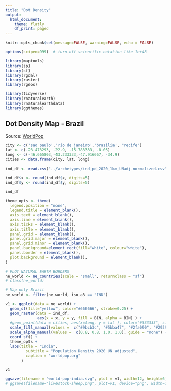 ```yaml
---
title: "Dot Density"
output: 
  html_document:
    theme: flatly
    df_print: paged
---
```


```r
knitr::opts_chunk$set(message=FALSE, warning=FALSE, echo = FALSE)

options(scipen=999)  # turn-off scientific notation like 1e+48

library(maptools)
library(sp)
library(sf)
library(rgdal)
library(raster)
library(rgeos)

library(tidyverse)
library(rnaturalearth)
library(rnaturalearthdata)
library(ggthemes)

```

## Dot Density Map - Brazil

Source: <a href="https://www.worldpop.org/geodata/summary?id=44876">WorldPop</a>


```r

city <- c('sao paulo','rio de janeiro','brasilia', "recife")
lat <- c(-23.473293, -22.9, -15.783333, -8.05)
long <- c(-46.665803,-43.233333,-47.916667, -34.9)
cities <- data.frame(city, lat, long)

ind_df <- read.csv("../archetypes/ind_pd_2020_1km_UNadj-normalized.csv", header = TRUE)

ind_df$x <- round(ind_df$x, digits=5)
ind_df$y <- round(ind_df$y, digits=5)

ind_df

```



```r

theme_opts <- theme(
  legend.position = "none",
  legend.title = element_blank(),
  axis.text = element_blank(),
  axis.line = element_blank(),
  axis.ticks = element_blank(),
  axis.title = element_blank(),
  panel.grid = element_blank(),
  panel.grid.major = element_blank(),
  panel.grid.minor = element_blank(),
  panel.background=element_rect(fill="white", colour="white"),
  panel.border = element_blank(),
  plot.background = element_blank(),
)

# PLOT NATURAL EARTH BORDERS
ne_world <- ne_countries(scale = "small", returnclass = "sf")
# class(ne_world)

# Map only Brazil
ne_world <- filter(ne_world, iso_a3 == "IND") 

v1 <- ggplot(data = ne_world) +
  geom_sf(fill="yellow", color="#666666", stroke=0.25) +
  geom_raster(data = ind_df,
              aes(x = x, y = y, fill = BIN, alpha = BIN) ) + 
  #geom_point(data = cities, aes(x=long, y = lat ), color="#333333", size=1) +
  scale_fill_manual(values =  c("#9bcb3c", "#5bba47", "#2fa090", "#29296f"), guide = "none") +
  scale_alpha_manual(values =  c(0.8, 0.8, 1.0, 1.0), guide = "none") +
  coord_sf() +
  theme_opts +
  labs(title = "India",
         subtitle = "Population Density 2020 UN adjusted",
         caption = "worldpop.org"
       )

v1

```



```r

ggsave(filename = "world-pop-india.svg", plot = v1, width=12, height=6)
# ggsave(filename="livestock-sheep.png", plot=v1, device="png", width=12, height=6, units="in", dpi=500)

```

